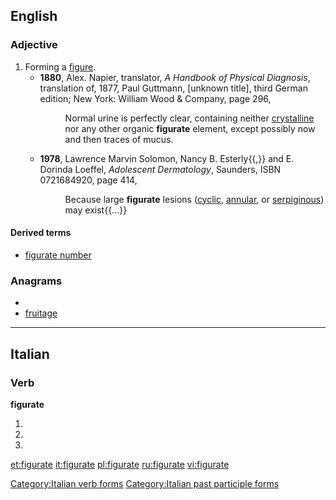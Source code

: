 ==English==

===Adjective===
{{en-adj|-}}

# Forming a [[figure]].
#* '''1880''', Alex. Napier, translator, ''A Handbook of Physical Diagnosis'', translation of, 1877, Paul Guttmann, [unknown title], third German edition; New York: William Wood & Company, page 296,
#*: Normal urine is perfectly clear, containing neither [[crystalline]] nor any other organic '''figurate''' element, except possibly now and then traces of mucus.
#* '''1978''', Lawrence Marvin Solomon, Nancy B. Esterly{{,}} and E. Dorinda Loeffel, ''Adolescent Dermatology'', Saunders, ISBN 0721684920, page 414,
#*: Because large '''figurate''' lesions ([[cyclic]], [[annular]], or [[serpiginous]]) may exist{{...}}

====Derived terms====
* [[figurate number]]

===Anagrams===
* {{alphagram|aefgirtu}}
* [[fruitage#English|fruitage]]


----
==Italian==

===Verb===
'''figurate'''

# {{form of|[[second-person|Second-person]] [[plural]] [[present tense]]|figurare|lang=it}}
# {{conjugation of|figurare||2|p|imp|lang=it}}
# {{form of|[[feminine|Feminine]] plural|figurato}}

[[Category:Italian verb forms]]
[[Category:Italian past participle forms]]

[[et:figurate]]
[[it:figurate]]
[[pl:figurate]]
[[ru:figurate]]
[[vi:figurate]]